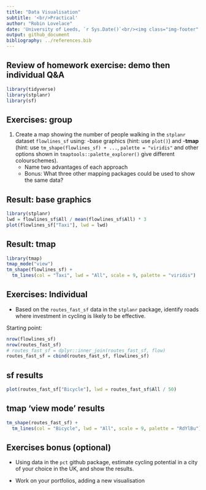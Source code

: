 ```yaml
---
title: "Data Visualisation"
subtitle: '<br/>Practical'
author: "Robin Lovelace"
date: 'University of Leeds, `r Sys.Date()`<br/><img class="img-footer" alt="" src="http://www.stephanehess.me.uk/images/picture3.png">'
output: github_document
bibliography: ../references.bib
---
```


## Review of homework exercise: demo then individual Q&A

```r
library(tidyverse)
library(stplanr)
library(sf)
```



## Exercises: group

1. Create a map showing the number of people walking in the `stplanr` dataset `flowlines_sf` using:
-base graphics (hint: use `plot()`) and
-**tmap** (hint: use `tm_shape(flowlines_sf) + ...`, `palette = "viridis"` and other options shown in `tmaptools::palette_explorer()` give different colourschemes).
    - Name two advantages of each approach
    - Bonus: What three other mapping packages could be used to show the same data?
    

## Result: base graphics
    
```r
library(stplanr)
lwd = flowlines_sf$All / mean(flowlines_sf$All) * 3
plot(flowlines_sf["Taxi"], lwd = lwd)

```

## Result: tmap

```r
library(tmap)
tmap_mode("view")
tm_shape(flowlines_sf) +
  tm_lines(col = "Taxi", lwd = "All", scale = 9, palette = "viridis")
```



## Exercises: Individual

- Based on the `routes_fast_sf` data in the `stplanr` package, identify roads where investment in cycling is likely to be effective.

Starting point:

```r
nrow(flowlines_sf)
nrow(routes_fast_sf)
# routes_fast_sf = dplyr::inner_join(routes_fast_sf, flow)
routes_fast_sf = cbind(routes_fast_sf, flowlines_sf)
```



## sf results

```r
plot(routes_fast_sf["Bicycle"], lwd = routes_fast_sf$All / 50)
```



## tmap 'view mode' results

```r
tm_shape(routes_fast_sf) +
  tm_lines(col = "Bicycle", lwd = "All", scale = 9, palette = "RdYlBu")
```



## Exercises bonus (optional)

- Using data in the `pct` github package, estimate cycling potential in a city of your choice in the UK, and show the results.

- Work on your portfolios, adding a new visualisation

